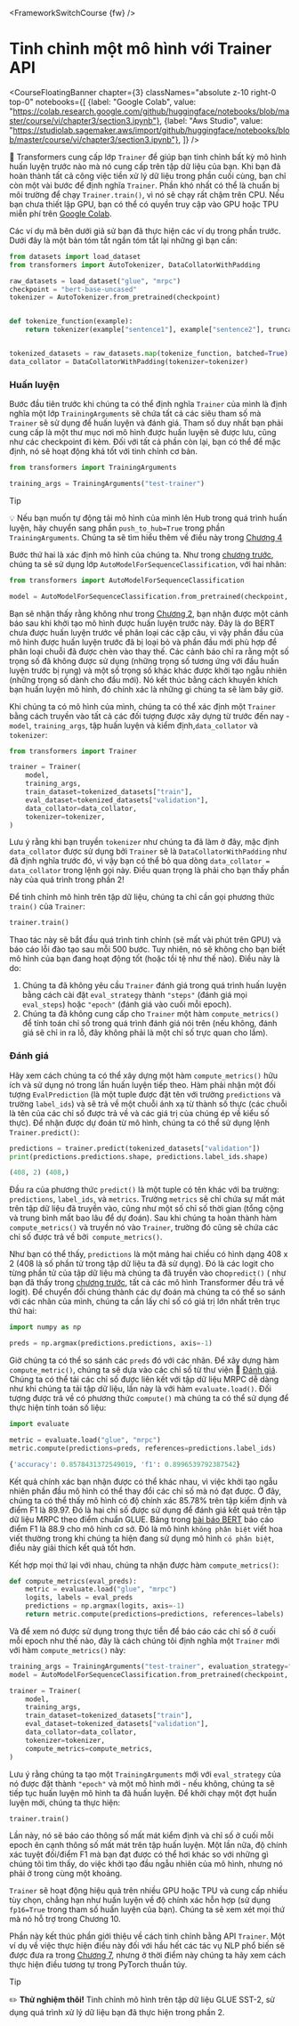 <FrameworkSwitchCourse {fw} />

# Tinh chỉnh một mô hình với Trainer API

<CourseFloatingBanner chapter={3}
  classNames="absolute z-10 right-0 top-0"
  notebooks={[
    {label: "Google Colab", value: "https://colab.research.google.com/github/huggingface/notebooks/blob/master/course/vi/chapter3/section3.ipynb"},
    {label: "Aws Studio", value: "https://studiolab.sagemaker.aws/import/github/huggingface/notebooks/blob/master/course/vi/chapter3/section3.ipynb"},
]} />

<Youtube id="nvBXf7s7vTI"/>

🤗 Transformers cung cấp lớp `Trainer` để giúp bạn tinh chỉnh bất kỳ mô hình huấn luyện trước nào mà nó cung cấp trên tập dữ liệu của bạn. Khi bạn đã hoàn thành tất cả công việc tiền xử lý dữ liệu trong phần cuối cùng, bạn chỉ còn một vài bước để định nghĩa `Trainer`. Phần khó nhất có thể là chuẩn bị môi trường để chạy `Trainer.train()`, vì nó sẽ chạy rất chậm trên CPU. Nếu bạn chưa thiết lập GPU, bạn có thể có quyền truy cập vào GPU hoặc TPU miễn phí trên [Google Colab](https://colab.research.google.com/).

Các ví dụ mã bên dưới giả sử bạn đã thực hiện các ví dụ trong phần trước. Dưới đây là một bản tóm tắt ngắn tóm tắt lại những gì bạn cần:

```py
from datasets import load_dataset
from transformers import AutoTokenizer, DataCollatorWithPadding

raw_datasets = load_dataset("glue", "mrpc")
checkpoint = "bert-base-uncased"
tokenizer = AutoTokenizer.from_pretrained(checkpoint)


def tokenize_function(example):
    return tokenizer(example["sentence1"], example["sentence2"], truncation=True)


tokenized_datasets = raw_datasets.map(tokenize_function, batched=True)
data_collator = DataCollatorWithPadding(tokenizer=tokenizer)
```

### Huấn luyện

Bước đầu tiên trước khi chúng ta có thể định nghĩa `Trainer` của mình là định nghĩa một lớp `TrainingArguments` sẽ chứa tất cả các siêu tham số mà `Trainer` sẽ sử dụng để huấn luyện và đánh giá. Tham số duy nhất bạn phải cung cấp là một thư mục nơi mô hình được huấn luyện sẽ được lưu, cũng như các checkpoint đi kèm. Đối với tất cả phần còn lại, bạn có thể để mặc định, nó sẽ hoạt động khá tốt với tinh chỉnh cơ bản.

```py
from transformers import TrainingArguments

training_args = TrainingArguments("test-trainer")
```

> [!TIP]
> 💡 Nếu bạn muốn tự động tải mô hình của mình lên Hub trong quá trình huấn luyện, hãy chuyển sang phần `push_to_hub=True` trong phần `TrainingArguments`. Chúng ta sẽ tìm hiểu thêm về điều này trong [Chương 4](/course/chapter4/3)

Bước thứ hai là xác định mô hình của chúng ta. Như trong [chương trước](/course/chapter2), chúng ta sẽ sử dụng lớp `AutoModelForSequenceClassification`, với hai nhãn:

```py
from transformers import AutoModelForSequenceClassification

model = AutoModelForSequenceClassification.from_pretrained(checkpoint, num_labels=2)
```

Bạn sẽ nhận thấy rằng không như trong [Chương 2](/course/chapter2), bạn nhận được một cảnh báo sau khi khởi tạo mô hình được huấn luyện trước này. Đây là do BERT chưa được huấn luyện trước về phân loại các cặp câu, vì vậy phần đầu của mô hình được huấn luyện trước đã bị loại bỏ và phần đầu mới phù hợp để phân loại chuỗi đã được chèn vào thay thế. Các cảnh báo chỉ ra rằng một số trọng số đã không được sử dụng (những trọng số tương ứng với đầu huấn luyện trước bị rụng) và một số trọng số khác khác được khởi tạo ngẫu nhiên (những trọng số dành cho đầu mới). Nó kết thúc bằng cách khuyến khích bạn huấn luyện mô hình, đó chính xác là những gì chúng ta sẽ làm bây giờ.

Khi chúng ta có mô hình của mình, chúng ta có thể xác định một `Trainer` bằng cách truyền vào tất cả các đối tượng được xây dựng từ trước đến nay - `model`, `training_args`, tập huấn luyện và kiểm định,`data_collator` và `tokenizer`:

```py
from transformers import Trainer

trainer = Trainer(
    model,
    training_args,
    train_dataset=tokenized_datasets["train"],
    eval_dataset=tokenized_datasets["validation"],
    data_collator=data_collator,
    tokenizer=tokenizer,
)
```

Lưu ý rằng khi bạn truyền `tokenizer` như chúng ta đã làm ở đây, mặc định `data_collator` được sử dụng bởi `Trainer` sẽ là `DataCollatorWithPadding` như đã định nghĩa trước đó, vì vậy bạn có thể bỏ qua dòng `data_collator = data_collator` trong lệnh gọi này. Điều quan trọng là phải cho bạn thấy phần này của quá trình trong phần 2!

Để tinh chỉnh mô hình trên tập dữ liệu, chúng ta chỉ cần gọi phương thức `train()` của `Trainer`:

```py
trainer.train()
```

Thao tác này sẽ bắt đầu quá trình tinh chỉnh (sẽ mất vài phút trên GPU) và báo cáo lỗi đào tạo sau mỗi 500 bước. Tuy nhiên, nó sẽ không cho bạn biết mô hình của bạn đang hoạt động tốt (hoặc tồi tệ như thế nào). Điều này là do:

1. Chúng ta đã không yêu cầu `Trainer` đánh giá trong quá trình huấn luyện bằng cách cài đặt `eval_strategy` thành `"steps"` (đánh giá mọi `eval_steps`) hoặc `"epoch"` (đánh giá vào cuối mỗi epoch).
2. Chúng ta đã không cung cấp cho `Trainer` một hàm `compute_metrics()` để tính toán chỉ số trong quá trình đánh giá nói trên (nếu không, đánh giá sẽ chỉ in ra lỗ, đây không phải là một chỉ số trực quan cho lắm).

### Đánh giá

Hãy xem cách chúng ta có thể xây dựng một hàm `compute_metrics()` hữu ích và sử dụng nó trong lần huấn luyện tiếp theo. Hàm phải nhận một đối tượng `EvalPrediction` (là một tuple được đặt tên với trường `predictions` và trường `label_ids`) và sẽ trả về một chuỗi ánh xạ từ thành số thực (các chuỗi là tên của các chỉ số được trả về và các giá trị của chúng ép về kiểu số thực). Để nhận được dự đoán từ mô hình, chúng ta có thể sử dụng lệnh `Trainer.predict()`:

```py
predictions = trainer.predict(tokenized_datasets["validation"])
print(predictions.predictions.shape, predictions.label_ids.shape)
```

```python out
(408, 2) (408,)
```
Đầu ra của phương thức `predict()` là một tuple có tên khác với ba trường: `predictions`, `label_ids`, và `metrics`. Trường `metrics` sẽ chỉ chứa sự mất mát trên tập dữ liệu đã truyền vào, cũng như một số chỉ số thời gian (tổng cộng và trung bình mất bao lâu để dự đoán). Sau khi chúng ta hoàn thành hàm `compute_metrics()` và truyền nó vào `Trainer`, trường đó cũng sẽ chứa các chỉ số được trả về bởi` compute_metrics()`.

Như bạn có thể thấy, `predictions` là một mảng hai chiều có hình dạng 408 x 2 (408 là số phần tử trong tập dữ liệu ta đã sử dụng). Đó là các logit cho từng phần tử của tập dữ liệu mà chúng ta đã truyền vào cho`predict()` ( như bạn đã thấy trong [chương trước](/course/chapter2), tất cả các mô hình Transformer đều trả về logit). Để chuyển đổi chúng thành các dự đoán mà chúng ta có thể so sánh với các nhãn của mình, chúng ta cần lấy chỉ số có giá trị lớn nhất trên trục thứ hai:

```py
import numpy as np

preds = np.argmax(predictions.predictions, axis=-1)
```

Giờ chúng ta có thể so sánh các `preds` đó với các nhãn. Để xây dựng hàm `compute_metric()`, chúng ta sẽ dựa vào các chỉ số từ thư viện 🤗 [Đánh giá](https://github.com/huggingface/evaluate/). Chúng ta có thể tải các chỉ số được liên kết với tập dữ liệu MRPC dễ dàng như khi chúng ta tải tập dữ liệu, lần này là với hàm `evaluate.load()`. Đối tượng được trả về có phương thức `compute()` mà chúng ta có thể sử dụng để thực hiện tính toán số liệu:

```py
import evaluate

metric = evaluate.load("glue", "mrpc")
metric.compute(predictions=preds, references=predictions.label_ids)
```

```python out
{'accuracy': 0.8578431372549019, 'f1': 0.8996539792387542}
```

Kết quả chính xác bạn nhận được có thể khác nhau, vì việc khởi tạo ngẫu nhiên phần đầu mô hình có thể thay đổi các chỉ số mà nó đạt được. Ở đây, chúng ta có thể thấy mô hình có độ chính xác 85.78% trên tập kiểm định và điểm F1 là 89.97. Đó là hai chỉ số được sử dụng để đánh giá kết quả trên tập dữ liệu MRPC theo điểm chuẩn GLUE. Bảng trong [bài báo BERT](https://arxiv.org/pdf/1810.04805.pdf) báo cáo điểm F1 là 88.9 cho mô hình cơ sở. Đó là mô hình `không phân biệt` viết hoa viết thường trong khi chúng ta hiện đang sử dụng mô hình `có phân biệt`, điều này giải thích kết quả tốt hơn.

Kết hợp mọi thứ lại với nhau, chúng ta nhận được hàm `compute_metrics()`:

```py
def compute_metrics(eval_preds):
    metric = evaluate.load("glue", "mrpc")
    logits, labels = eval_preds
    predictions = np.argmax(logits, axis=-1)
    return metric.compute(predictions=predictions, references=labels)
```

Và để xem nó được sử dụng trong thực tiễn để báo cáo các chỉ số ở cuối mỗi epoch như thế nào, đây là cách chúng tôi định nghĩa một `Trainer` mới với hàm `compute_metrics()` này:


```py
training_args = TrainingArguments("test-trainer", evaluation_strategy="epoch")
model = AutoModelForSequenceClassification.from_pretrained(checkpoint, num_labels=2)

trainer = Trainer(
    model,
    training_args,
    train_dataset=tokenized_datasets["train"],
    eval_dataset=tokenized_datasets["validation"],
    data_collator=data_collator,
    tokenizer=tokenizer,
    compute_metrics=compute_metrics,
)
```

Lưu ý rằng chúng ta tạo một `TrainingArguments` mới với `eval_strategy` của nó được đặt thành `"epoch"` và một mô hình mới - nếu không, chúng ta sẽ tiếp tục huấn luyện mô hình ta đã huấn luyện. Để khởi chạy một đợt huấn luyện mới, chúng ta thực hiện:

```
trainer.train()
```

Lần này, nó sẽ báo cáo thông số mất mát kiểm định và chỉ số ở cuối mỗi epoch ên cạnh thông số mất mát trên tập huấn luyện. Một lần nữa, độ chính xác tuyệt đối/điểm F1 mà bạn đạt được có thể hơi khác so với những gì chúng tôi tìm thấy, do việc khởi tạo đầu ngẫu nhiên của mô hình, nhưng nó phải ở trong cùng một khoảng.

`Trainer` sẽ hoạt động hiệu quả trên nhiều GPU hoặc TPU và cung cấp nhiều tùy chọn, chẳng hạn như huấn luyện về độ chính xác hỗn hợp (sử dụng `fp16=True` trong tham số huấn luyện của bạn). Chúng ta sẽ xem xét mọi thứ mà nó hỗ trợ trong Chương 10.

Phần này kết thúc phần giới thiệu về cách tinh chỉnh bằng API `Trainer`. Một ví dụ về việc thực hiện điều này đối với hầu hết các tác vụ NLP phổ biến sẽ được đưa ra trong [Chương 7](/course/chapter7), nhưng ở thời điểm này chúng ta hãy xem cách thực hiện điều tương tự trong PyTorch thuần túy.

> [!TIP]
> ✏️ **Thử nghiệm thôi!** Tinh chỉnh mô hình trên tập dữ liệu GLUE SST-2, sử dụng quá trình xử lý dữ liệu bạn đã thực hiện trong phần 2.
